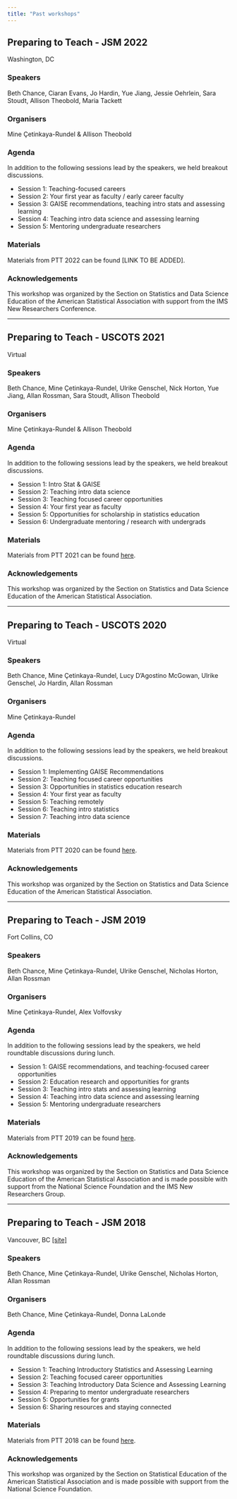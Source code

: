 ```yaml
---
title: "Past workshops"
---
```


## Preparing to Teach - JSM 2022

Washington, DC

### Speakers

Beth Chance, Ciaran Evans, Jo Hardin, Yue Jiang, Jessie Oehrlein, Sara Stoudt, Allison Theobold, Maria Tackett

### Organisers

Mine Çetinkaya-Rundel & Allison Theobold

### Agenda

In addition to the following sessions lead by the speakers, we held breakout discussions.

-   Session 1: Teaching-focused careers
-   Session 2: Your first year as faculty / early career faculty
-   Session 3: GAISE recommendations, teaching intro stats and assessing learning
-   Session 4: Teaching intro data science and assessing learning
-   Session 5: Mentoring undergraduate researchers

### Materials

Materials from PTT 2022 can be found \[LINK TO BE ADDED\].

### Acknowledgements

This workshop was organized by the Section on Statistics and Data Science Education of the American Statistical Association with support from the IMS New Researchers Conference.

------------------------------------------------------------------------

## Preparing to Teach - USCOTS 2021

Virtual

### Speakers

Beth Chance, Mine Çetinkaya-Rundel, Ulrike Genschel, Nick Horton, Yue Jiang, Allan Rossman, Sara Stoudt, Allison Theobold

### Organisers

Mine Çetinkaya-Rundel & Allison Theobold

### Agenda

In addition to the following sessions lead by the speakers, we held breakout discussions.

-   Session 1: Intro Stat & GAISE
-   Session 2: Teaching intro data science
-   Session 3: Teaching focused career opportunities
-   Session 4: Your first year as faculty
-   Session 5: Opportunities for scholarship in statistics education
-   Session 6: Undergraduate mentoring / research with undergrads

### Materials

Materials from PTT 2021 can be found [here](https://github.com/mine-cetinkaya-rundel/preparing-to-teach/releases/tag/ptt-2021).

### Acknowledgements

This workshop was organized by the Section on Statistics and Data Science Education of the American Statistical Association.

------------------------------------------------------------------------

## Preparing to Teach - USCOTS 2020

Virtual

### Speakers

Beth Chance, Mine Çetinkaya-Rundel, Lucy D'Agostino McGowan, Ulrike Genschel, Jo Hardin, Allan Rossman

### Organisers

Mine Çetinkaya-Rundel

### Agenda

In addition to the following sessions lead by the speakers, we held breakout discussions.

-   Session 1: Implementing GAISE Recommendations
-   Session 2: Teaching focused career opportunities
-   Session 3: Opportunities in statistics education research
-   Session 4: Your first year as faculty
-   Session 5: Teaching remotely
-   Session 6: Teaching intro statistics
-   Session 7: Teaching intro data science

### Materials

Materials from PTT 2020 can be found [here](https://github.com/mine-cetinkaya-rundel/preparing-to-teach/releases/tag/ptt-2020).

### Acknowledgements

This workshop was organized by the Section on Statistics and Data Science Education of the American Statistical Association.

------------------------------------------------------------------------

## Preparing to Teach - JSM 2019

Fort Collins, CO

### Speakers

Beth Chance, Mine Çetinkaya-Rundel, Ulrike Genschel, Nicholas Horton, Allan Rossman

### Organisers

Mine Çetinkaya-Rundel, Alex Volfovsky

### Agenda

In addition to the following sessions lead by the speakers, we held roundtable discussions during lunch.

-   Session 1: GAISE recommendations, and teaching-focused career opportunities
-   Session 2: Education research and opportunities for grants
-   Session 3: Teaching intro stats and assessing learning
-   Session 4: Teaching intro data science and assessing learning
-   Session 5: Mentoring undergraduate researchers

### Materials

Materials from PTT 2019 can be found [here](https://github.com/mine-cetinkaya-rundel/preparing-to-teach/releases/tag/ptt-2019).

### Acknowledgements

This workshop was organized by the Section on Statistics and Data Science Education of the American Statistical Association and is made possible with support from the National Science Foundation and the IMS New Researchers Group.

------------------------------------------------------------------------

## Preparing to Teach - JSM 2018

Vancouver, BC [\[site\]](https://sites.google.com/view/preparetoteach)

### Speakers

Beth Chance, Mine Çetinkaya-Rundel, Ulrike Genschel, Nicholas Horton, Allan Rossman

### Organisers

Beth Chance, Mine Çetinkaya-Rundel, Donna LaLonde

### Agenda

In addition to the following sessions lead by the speakers, we held roundtable discussions during lunch.

-   Session 1: Teaching Introductory Statistics and Assessing Learning
-   Session 2: Teaching focused career opportunities
-   Session 3: Teaching Introductory Data Science and Assessing Learning
-   Session 4: Preparing to mentor undergraduate researchers\
-   Session 5: Opportunities for grants
-   Session 6: Sharing resources and staying connected

### Materials

Materials from PTT 2018 can be found [here](https://github.com/mine-cetinkaya-rundel/preparing-to-teach/releases/tag/ptt-2018).

### Acknowledgements

This workshop was organized by the Section on Statistical Education of the American Statistical Association and is made possible with support from the National Science Foundation.
